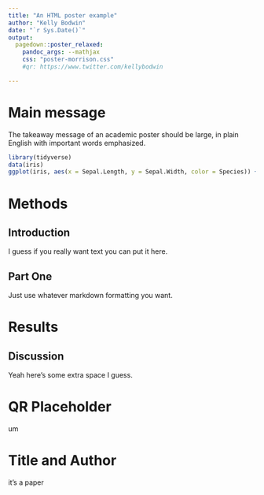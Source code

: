 ```yaml
---
title: "An HTML poster example"
author: "Kelly Bodwin"
date: "`r Sys.Date()`"
output:
  pagedown::poster_relaxed:
    pandoc_args: --mathjax
    css: "poster-morrison.css"
    #qr: https://www.twitter.com/kellybodwin

---
```



Main message
===============================================================================
The [takeaway message]{.emph} of an academic poster should be [large]{.emph}, in [plain English]{.emph} with important words [emphasized]{.emph}.



```r
library(tidyverse)
data(iris)
ggplot(iris, aes(x = Sepal.Length, y = Sepal.Width, color = Species)) + geom_point() + geom_smooth(method = "lm") + ggtitle("Everybody loves the Iris dataset!")
```

Methods
===============================================================================


## Introduction

I guess if you really want text you can put it here.

## Part One

Just use whatever markdown formatting you want.


Results
================================================================================

## Discussion

Yeah here's some extra space I guess.

QR Placeholder
================================================================================
um

Title and Author
================================================================================
it's a paper